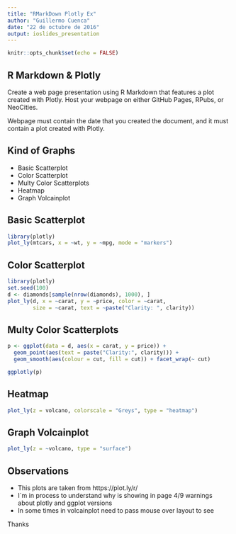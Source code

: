 ---
title: "RMarkDown Plotly Ex"
author: "Guillermo Cuenca"
date: "22 de octubre de 2016"
output: ioslides_presentation
---

```{r setup, include=FALSE}
knitr::opts_chunk$set(echo = FALSE)
```

## R Markdown & Plotly

Create a web page presentation using R Markdown that features a plot created with Plotly. Host your webpage on either GitHub Pages, RPubs, or NeoCities. 

Webpage must contain the date that you created the document, and it must contain a plot created with Plotly.

## Kind of Graphs

- Basic Scatterplot
- Color Scatterplot
- Multy Color Scatterplots
- Heatmap
- Graph Volcainplot

## Basic Scatterplot

```{r, echo = FALSE, message=FALSE}
library(plotly)
plot_ly(mtcars, x = ~wt, y = ~mpg, mode = "markers")
```

## Color Scatterplot

```{r, echo = FALSE, message=FALSE}
library(plotly)
set.seed(100)
d <- diamonds[sample(nrow(diamonds), 1000), ]
plot_ly(d, x = ~carat, y = ~price, color = ~carat,
        size = ~carat, text = ~paste("Clarity: ", clarity))
```

## Multy Color Scatterplots

```{r, echo = FALSE, message=FALSE}
p <- ggplot(data = d, aes(x = carat, y = price)) +
  geom_point(aes(text = paste("Clarity:", clarity))) +
  geom_smooth(aes(colour = cut, fill = cut)) + facet_wrap(~ cut)

ggplotly(p)
```

## Heatmap

```{r, echo = FALSE, message=FALSE}
plot_ly(z = volcano, colorscale = "Greys", type = "heatmap")
```

## Graph Volcainplot

```{r, echo = FALSE, message=FALSE}
plot_ly(z = ~volcano, type = "surface")
```

## Observations

- This plots are taken from https://plot.ly/r/ 
- I´m in process to understand why is showing in page 4/9 warnings about plotly and ggplot versions
- In some times in volcainplot need to pass mouse over layout to see

Thanks
